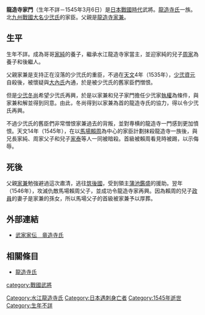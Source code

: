 {{Unreferenced|time=2017-07-29T02:42:00+00:00}}
{{日本武士
|名稱= 龍造寺 家門
|圖片名稱= 
|圖片大小= 
|圖片說明= 
|時代= [[日本戰國時代|日本戰國時代]]
|出生日期= 不詳
|出生地點= 
|逝世日期= [[天文_(後奈良天皇)|天文]]14年1月23日（1545年3月6日）
|逝世地點= 
|假名= 
|羅馬字= 
|幼名= 
|改名= 
|别名= 三郎兵衛（通稱）
|諡号= 
|神号= 
|戒名= 
|洗禮名= 
|墓所= 
|朝廷官位= [[和泉守|和泉守]]
|幕府職位= 
|主君= [[少弐資元|少弐資元]]→[[少弐冬尚|冬尚]]
|藩= 
|氏族= [[龍造寺氏|龍造寺氏]]
|父母= 父：[[龍造寺家兼|龍造寺家兼]]
|養父= [[龍造寺家純|龍造寺家純]]
|養母= 
|兄弟= 兄：家純<BR>弟：[[豪覺|豪覺]]
|姐妹= 
|正室= 
|側室= 
|嗣子= [[龍造寺家泰|家泰]]、[[龍造寺鑑兼|鑑兼]]
|嗣女= [[龍造寺胤榮|龍造寺胤榮]]室（後來成為[[龍造寺隆信|龍造寺隆信]]室）、[[堤貞元|堤貞元]]室
|養子= '''[[龍造寺周家|周家]]'''
|養女= 
}}
{{japanese|japanese=龍造寺 家門|kana=りゅうぞうじ　いえかど|romaji=Ryūzōji Iekado}}
'''龍造寺家門'''（生年不詳－1545年3月6日）是[[日本戰國時代|日本戰國時代]]武將。[[龍造寺氏|龍造寺氏]]一族。北[[九州_(日本)|九州]][[戰國大名|戰國大名]][[少弐氏|少弐氏]]的家臣。父親是[[龍造寺家兼|龍造寺家兼]]。

== 生平 ==
生年不詳。成為哥哥[[龍造寺家純|家純]]的養子，繼承水江龍造寺家當主，並迎家純的兒子[[龍造寺周家|周家]]為養子和後繼人。

父親家兼是支持正在沒落的少弐氏的重臣，不過在[[天文_(後奈良天皇)|天文]]4年（1535年），[[少弐資元|少弐資元]]自殺後，被懷疑與[[大內氏|大內氏]]內通，於是被少弐氏的舊家臣們憎恨。

但是[[少弐冬尚|少弐冬尚]]希望少弐氏再興，於是以家兼和兒子家門擔任少弐家[[執權|執權]]為條件，與家兼和解並得到同意。由此，冬尚得到以家兼為首的龍造寺氏{{tsl|ja|一門}}的協力，得以令少弐氏再興。

不過少弐氏的舊臣們非常憎恨家兼過去的背叛，並對専横的龍造寺一門感到更加憤恨。天文14年（1545年），在以[[馬場賴周|馬場賴周]]為中心的家臣計劃抹殺龍造寺一族後，與兄長家純、周家父子和兒子[[龍造寺家泰|家泰]]等人一同被暗殺。首級被賴周看見時被踢，以示侮辱。

== 死後 ==
父親[[龍造寺家兼|家兼]]勉強避過這次肅清，逃往[[筑後國|筑後國]]，受到領主[[蒲池鑑盛|蒲池鑑盛]]的援助。翌年（1546年），攻滅仇敵馬場賴周父子，並成功令龍造寺家再興。因為賴周的兒子[[馬場政員|政員]]的妻子是家兼的孫女，所以馬場父子的首級被家兼予以厚葬。

== 外部連結 ==
*[http://www2.harimaya.com/sengoku/html/ryuzo_k.html 武家家伝＿竜造寺氏]

== 相關條目 ==
*[[龍造寺氏|龍造寺氏]]

{{龍造寺氏歷代當主|水江龍造寺家當主|第3代}}
[[Category:水江龍造寺氏|Category:水江龍造寺氏]]
[[category:戰國武將|category:戰國武將]]
[[Category:日本遇刺身亡者|Category:日本遇刺身亡者]]
[[Category:1545年逝世|Category:1545年逝世]]
[[Category:生年不詳|Category:生年不詳]]